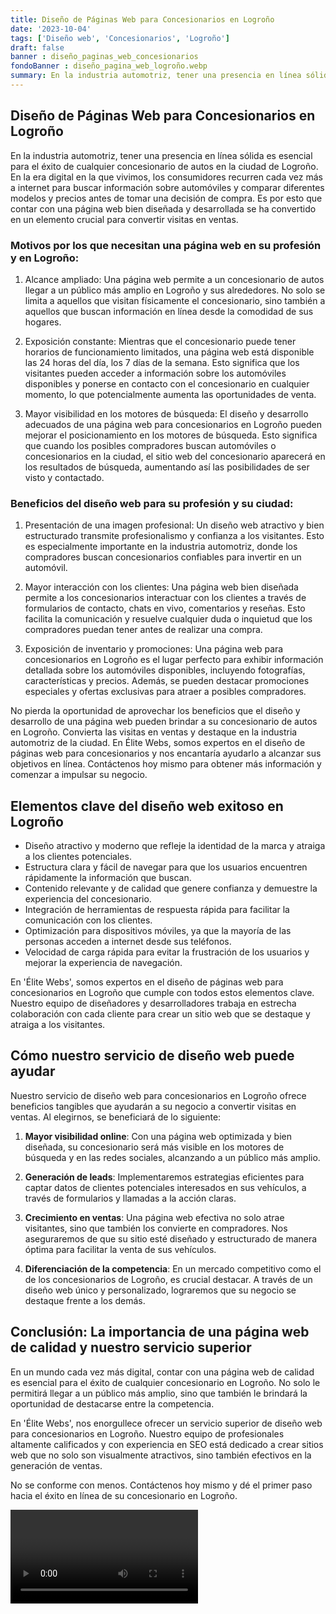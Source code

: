 ```yaml
---
title: Diseño de Páginas Web para Concesionarios en Logroño
date: '2023-10-04'
tags: ['Diseño web', 'Concesionarios', 'Logroño']
draft: false
banner : diseño_paginas_web_concesionarios
fondoBanner : diseño_pagina_web_logroño.webp
summary: En la industria automotriz, tener una presencia en línea sólida es esencial para el éxito de cualquier concesionario de autos en la ciudad de Logroño. En la era digital en la que vivimos, los consumidores recurren cada vez más a internet para buscar información sobre automóviles y comparar diferentes modelos y precios antes de tomar una decisión de compra. Es por esto que contar con una página web bien diseñada y desarrollada se ha convertido en un elemento crucial para convertir visitas en ventas.
---
```


## Diseño de Páginas Web para Concesionarios en Logroño

En la industria automotriz, tener una presencia en línea sólida es esencial para el éxito de cualquier concesionario de autos en la ciudad de Logroño. En la era digital en la que vivimos, los consumidores recurren cada vez más a internet para buscar información sobre automóviles y comparar diferentes modelos y precios antes de tomar una decisión de compra. Es por esto que contar con una página web bien diseñada y desarrollada se ha convertido en un elemento crucial para convertir visitas en ventas.

### Motivos por los que necesitan una página web en su profesión y en Logroño:

1. Alcance ampliado: Una página web permite a un concesionario de autos llegar a un público más amplio en Logroño y sus alrededores. No solo se limita a aquellos que visitan físicamente el concesionario, sino también a aquellos que buscan información en línea desde la comodidad de sus hogares.

2. Exposición constante: Mientras que el concesionario puede tener horarios de funcionamiento limitados, una página web está disponible las 24 horas del día, los 7 días de la semana. Esto significa que los visitantes pueden acceder a información sobre los automóviles disponibles y ponerse en contacto con el concesionario en cualquier momento, lo que potencialmente aumenta las oportunidades de venta.

3. Mayor visibilidad en los motores de búsqueda: El diseño y desarrollo adecuados de una página web para concesionarios en Logroño pueden mejorar el posicionamiento en los motores de búsqueda. Esto significa que cuando los posibles compradores buscan automóviles o concesionarios en la ciudad, el sitio web del concesionario aparecerá en los resultados de búsqueda, aumentando así las posibilidades de ser visto y contactado.

### Beneficios del diseño web para su profesión y su ciudad:

1. Presentación de una imagen profesional: Un diseño web atractivo y bien estructurado transmite profesionalismo y confianza a los visitantes. Esto es especialmente importante en la industria automotriz, donde los compradores buscan concesionarios confiables para invertir en un automóvil.

2. Mayor interacción con los clientes: Una página web bien diseñada permite a los concesionarios interactuar con los clientes a través de formularios de contacto, chats en vivo, comentarios y reseñas. Esto facilita la comunicación y resuelve cualquier duda o inquietud que los compradores puedan tener antes de realizar una compra.

3. Exposición de inventario y promociones: Una página web para concesionarios en Logroño es el lugar perfecto para exhibir información detallada sobre los automóviles disponibles, incluyendo fotografías, características y precios. Además, se pueden destacar promociones especiales y ofertas exclusivas para atraer a posibles compradores.

No pierda la oportunidad de aprovechar los beneficios que el diseño y desarrollo de una página web pueden brindar a su concesionario de autos en Logroño. Convierta las visitas en ventas y destaque en la industria automotriz de la ciudad. En Élite Webs, somos expertos en el diseño de páginas web para concesionarios y nos encantaría ayudarlo a alcanzar sus objetivos en línea. Contáctenos hoy mismo para obtener más información y comenzar a impulsar su negocio.

<GifSeo />

<Cta />

## Elementos clave del diseño web exitoso en Logroño

- Diseño atractivo y moderno que refleje la identidad de la marca y atraiga a los clientes potenciales.
- Estructura clara y fácil de navegar para que los usuarios encuentren rápidamente la información que buscan.
- Contenido relevante y de calidad que genere confianza y demuestre la experiencia del concesionario.
- Integración de herramientas de respuesta rápida para facilitar la comunicación con los clientes.
- Optimización para dispositivos móviles, ya que la mayoría de las personas acceden a internet desde sus teléfonos.
- Velocidad de carga rápida para evitar la frustración de los usuarios y mejorar la experiencia de navegación.

En 'Élite Webs', somos expertos en el diseño de páginas web para concesionarios en Logroño que cumple con todos estos elementos clave. Nuestro equipo de diseñadores y desarrolladores trabaja en estrecha colaboración con cada cliente para crear un sitio web que se destaque y atraiga a los visitantes.

## Cómo nuestro servicio de diseño web puede ayudar

Nuestro servicio de diseño web para concesionarios en Logroño ofrece beneficios tangibles que ayudarán a su negocio a convertir visitas en ventas. Al elegirnos, se beneficiará de lo siguiente:

1. **Mayor visibilidad online**: Con una página web optimizada y bien diseñada, su concesionario será más visible en los motores de búsqueda y en las redes sociales, alcanzando a un público más amplio.

2. **Generación de leads**: Implementaremos estrategias eficientes para captar datos de clientes potenciales interesados en sus vehículos, a través de formularios y llamadas a la acción claras.

3. **Crecimiento en ventas**: Una página web efectiva no solo atrae visitantes, sino que también los convierte en compradores. Nos aseguraremos de que su sitio esté diseñado y estructurado de manera óptima para facilitar la venta de sus vehículos.

4. **Diferenciación de la competencia**: En un mercado competitivo como el de los concesionarios de Logroño, es crucial destacar. A través de un diseño web único y personalizado, lograremos que su negocio se destaque frente a los demás.

## Conclusión: La importancia de una página web de calidad y nuestro servicio superior

En un mundo cada vez más digital, contar con una página web de calidad es esencial para el éxito de cualquier concesionario en Logroño. No solo le permitirá llegar a un público más amplio, sino que también le brindará la oportunidad de destacarse entre la competencia.

En 'Élite Webs', nos enorgullece ofrecer un servicio superior de diseño web para concesionarios en Logroño. Nuestro equipo de profesionales altamente calificados y con experiencia en SEO está dedicado a crear sitios web que no solo son visualmente atractivos, sino también efectivos en la generación de ventas.

No se conforme con menos. Contáctenos hoy mismo y dé el primer paso hacia el éxito en línea de su concesionario en Logroño.

<Video />

<CtaBot job='Concesionarios' city='Logroño'/>

<Gmaps query='Logroño+españa+maps' />